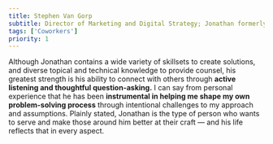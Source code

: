 ```yaml
---
title: Stephen Van Gorp
subtitle: Director of Marketing and Digital Strategy; Jonathan formerly worked with Stephen at Whiteboard
tags: ['Coworkers']
priority: 1
---
```

Although Jonathan contains a wide variety of skillsets to create solutions, and diverse topical and technical knowledge to provide counsel, his greatest strength is his ability to connect with others through **active listening and thoughtful question-asking.** I can say from personal experience that he has been **instrumental in helping me shape my own problem-solving process** through intentional challenges to my approach and assumptions. Plainly stated, Jonathan is the type of person who wants to serve and make those around him better at their craft — and his life reflects that in every aspect.
